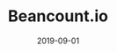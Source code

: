 ---
title: Beancount.io
category: Project
status: publish
date: 2019-09-01
slug: A DApp that helps you organize your financials using double-entry bookkeeping
website: https://beancount.io
twitter:
logo: /img/Beancount.io.png
featured_img: https://wp.gcap1.iotex.io/wp-content/uploads/2020/08/beancount-header.jpg
telegram: https://t.me/beancount
---
